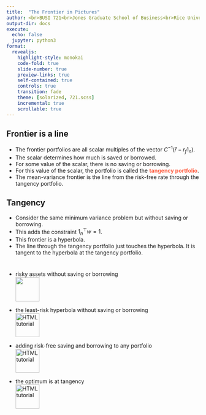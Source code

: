```yaml
---
title:  "The Frontier in Pictures"
author: <br>BUSI 721<br>Jones Graduate School of Business<br>Rice University<br><br>Kerry Back
output-dir: docs
execute:
  echo: false
  jupyter: python3
format: 
  revealjs:
    highlight-style: monokai
    code-fold: true
    slide-number: true
    preview-links: true
    self-contained: true
    controls: true
    transition: fade
    theme: [solarized, 721.scss]
    incremental: true
    scrollable: true
---
```



## Frontier is a line 

- The frontier portfolios are all scalar multiples of the vector $C^{-1}(\bar{r}-r_f1_n)$.
- The scalar determines how much is saved or borrowed.
- For some value of the scalar, there is no saving or borrowing.
- For this value of the scalar, the portfolio is called the [tangency portfolio]{style="color:tomato; font-weight:bold"}.
- The mean-variance frontier is the line from the risk-free rate through the tangency portfolio.



## Tangency

- Consider the same minimum variance problem but without saving or borrowing.
- This adds the constraint $1_n^\top w=1$.
- This frontier is a hyperbola.
- The line through the tangency portfolio just touches the hyperbola.  It is tangent to the hyperbola at the tangency portfolio.


#

- 
risky assets without saving or borrowing
<br>
<a href="https://bbcx-investments.com/portfolios/three-assets"><img src="images/Rice_Owl.jpg" style="width:.65in;"></a>

- the least-risk hyperbola without saving or borrowing
<br>
<a href="https://bbcx-investments.com/portfolios/frontier"><img src="images/Rice_Owl.jpg" alt="HTML tutorial" style="width:.65in; align=right"></a>

- adding risk-free saving and borrowing to any portfolio
<br>
<a href="https://bbcx-investments.com/portfolios/sharpe"><img src="images/Rice_Owl.jpg" alt="HTML tutorial" style="width:.65in;"></a>

- the optimum is at tangency
<br>
<a href="https://bbcx-investments.com/portfolios/tangency"><img src="images/Rice_Owl.jpg" alt="HTML tutorial" style="width:.65in;"></a>

